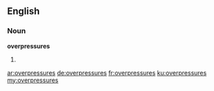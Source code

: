 ==English==

===Noun===
'''overpressures'''

# {{plural of|overpressure}}

[[ar:overpressures]]
[[de:overpressures]]
[[fr:overpressures]]
[[ku:overpressures]]
[[my:overpressures]]